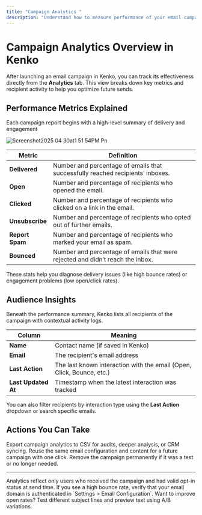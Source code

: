 ```yaml
---
title: "Campaign Analytics "
description: "Understand how to measure performance of your email campaigns in Kenko."
---
```


# Campaign Analytics Overview in Kenko

After launching an email campaign in Kenko, you can track its effectiveness directly from the **Analytics** tab. This view breaks down key metrics and recipient activity to help you optimize future sends.

## Performance Metrics Explained

Each campaign report begins with a high-level summary of delivery and engagement

![Screenshot2025 04 30at1 51 54PM Pn](/images/Screenshot2025-04-30at1.51.54PM.png)

| Metric          | Definition                                                                     |
| --------------- | ------------------------------------------------------------------------------ |
| **Delivered**   | Number and percentage of emails that successfully reached recipients’ inboxes. |
| **Open**        | Number and percentage of recipients who opened the email.                      |
| **Clicked**     | Number and percentage of recipients who clicked on a link in the email.        |
| **Unsubscribe** | Number and percentage of recipients who opted out of further emails.           |
| **Report Spam** | Number and percentage of recipients who marked your email as spam.             |
| **Bounced**     | Number and percentage of emails that were rejected and didn’t reach the inbox. |

<Info>
  These stats help you diagnose delivery issues (like high bounce rates) or engagement problems (low open/click rates).
</Info>

## Audience Insights

Beneath the performance summary, Kenko lists all recipients of the campaign with contextual activity logs.

| Column              | Meaning                                                               |
| ------------------- | --------------------------------------------------------------------- |
| **Name**            | Contact name (if saved in Kenko)                                      |
| **Email**           | The recipient's email address                                         |
| **Last Action**     | The last known interaction with the email (Open, Click, Bounce, etc.) |
| **Last Updated At** | Timestamp when the latest interaction was tracked                     |

You can also filter recipients by interaction type using the **Last Action** dropdown or search specific emails.

## Actions You Can Take

<AccordionGroup>
  <Accordion title="Download Report" icon="download">
    Export campaign analytics to CSV for audits, deeper analysis, or CRM syncing.
  </Accordion>
  <Accordion title="Duplicate Campaign" icon="copy">
    Reuse the same email configuration and content for a future campaign with one click.
  </Accordion>
  <Accordion title="Delete Campaign" icon="trash">
    Remove the campaign permanently if it was a test or no longer needed.
  </Accordion>
</AccordionGroup>

---

<info>
  Analytics reflect only users who received the campaign and had valid opt-in status at send time.
</info>

<warning>
  If you see a high bounce rate, verify that your email domain is authenticated in `Settings > Email Configuration`.
</warning>

<tip>
  Want to improve open rates? Test different subject lines and preview text using A/B variations.
</tip>
